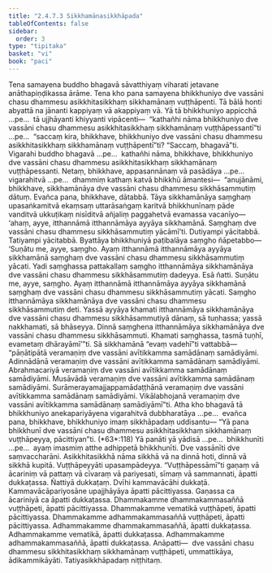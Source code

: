 ```yaml
---
title: "2.4.7.3 Sikkhamānasikkhāpada"
tableOfContents: false
sidebar:
  order: 3
type: "tipitaka"
basket: "vi"
book: "paci"
---
```



<DynamicBreadcrumb />

<Division number="1077" book="paci" e="ch" v="2" p="419">

<Paragraph number="3201" book="paci">
Tena samayena buddho bhagavā sāvatthiyaṃ viharati jetavane anāthapiṇḍikassa ārāme. Tena kho pana samayena bhikkhuniyo dve vassāni chasu dhammesu asikkhitasikkhaṃ sikkhamānaṃ vuṭṭhāpenti. Tā bālā honti abyattā na jānanti kappiyaṃ vā akappiyaṃ vā.
</Paragraph>

<Paragraph number="3202" book="paci">
Yā tā bhikkhuniyo appicchā …pe…  tā ujjhāyanti khiyyanti vipācenti—  “kathañhi nāma bhikkhuniyo dve vassāni chasu dhammesu asikkhitasikkhaṃ sikkhamānaṃ vuṭṭhāpessantī”ti …pe…  “saccaṃ kira, bhikkhave, bhikkhuniyo dve vassāni chasu dhammesu asikkhitasikkhaṃ sikkhamānaṃ vuṭṭhāpentī”ti? “Saccaṃ, bhagavā”ti. Vigarahi buddho bhagavā …pe…  kathañhi nāma, bhikkhave, bhikkhuniyo dve vassāni chasu dhammesu asikkhitasikkhaṃ sikkhamānaṃ vuṭṭhāpessanti. Netaṃ, bhikkhave, appasannānaṃ vā pasādāya …pe…  vigarahitvā …pe…  dhammiṃ kathaṃ katvā bhikkhū āmantesi—  “anujānāmi, bhikkhave, sikkhamānāya dve vassāni chasu dhammesu sikkhāsammutiṃ dātuṃ. Evañca pana, bhikkhave, dātabbā. Tāya sikkhamānāya saṃghaṃ upasaṅkamitvā ekaṃsaṃ uttarāsaṅgaṃ karitvā bhikkhunīnaṃ pāde vanditvā ukkuṭikaṃ nisīditvā añjaliṃ paggahetvā evamassa vacanīyo—  ‘ahaṃ, ayye, itthannāmā itthannāmāya ayyāya sikkhamānā. Saṃghaṃ dve vassāni chasu dhammesu sikkhāsammutiṃ yācāmī’ti. Dutiyampi yācitabbā. Tatiyampi yācitabbā. Byattāya bhikkhuniyā paṭibalāya saṃgho ñāpetabbo—
</Paragraph>

</Division>
<Division number="1078" book="paci" e="ch" v="2" p="419">

<Paragraph number="3203" book="paci">
‘Suṇātu me, ayye, saṃgho. Ayaṃ itthannāmā itthannāmāya ayyāya sikkhamānā saṃghaṃ dve vassāni chasu dhammesu sikkhāsammutiṃ yācati. Yadi saṃghassa pattakallaṃ saṃgho itthannāmāya sikkhamānāya dve vassāni chasu dhammesu sikkhāsammutiṃ dadeyya. Esā ñatti.
</Paragraph>

<Paragraph number="3204" book="paci">
Suṇātu me, ayye, saṃgho. Ayaṃ itthannāmā itthannāmāya ayyāya sikkhamānā saṃghaṃ dve vassāni chasu dhammesu sikkhāsammutiṃ yācati. Saṃgho itthannāmāya sikkhamānāya dve vassāni chasu dhammesu sikkhāsammutiṃ deti. Yassā ayyāya khamati itthannāmāya sikkhamānāya dve vassāni chasu dhammesu sikkhāsammutiyā dānaṃ, sā tuṇhassa; yassā nakkhamati, sā bhāseyya.
</Paragraph>

<Paragraph number="3205" book="paci">
Dinnā saṃghena itthannāmāya sikkhamānāya dve vassāni chasu dhammesu sikkhāsammuti. Khamati saṃghassa, tasmā tuṇhī, evametaṃ dhārayāmī’”ti.
</Paragraph>

</Division>
<Division number="1079" book="paci" e="ch" v="2" p="420">

<Paragraph number="3206" book="paci">
Sā sikkhamānā “evaṃ vadehī”ti vattabbā—  “pāṇātipātā veramaṇiṃ dve vassāni avītikkamma samādānaṃ samādiyāmi. Adinnādānā veramaṇiṃ dve vassāni avītikkamma samādānaṃ samādiyāmi. Abrahmacariyā veramaṇiṃ dve vassāni avītikkamma samādānaṃ samādiyāmi. Musāvādā veramaṇiṃ dve vassāni avītikkamma samādānaṃ samādiyāmi. Surāmerayamajjappamādaṭṭhānā veramaṇiṃ dve vassāni avītikkamma samādānaṃ samādiyāmi. Vikālabhojanā veramaṇiṃ dve vassāni avītikkamma samādānaṃ samādiyāmī”ti.
</Paragraph>

<Paragraph number="3207" book="paci">
Atha kho bhagavā tā bhikkhuniyo anekapariyāyena vigarahitvā dubbharatāya …pe…  evañca pana, bhikkhave, bhikkhuniyo imaṃ sikkhāpadaṃ uddisantu—
</Paragraph>

</Division>
<Division number="1080" book="paci" e="ch" v="2" p="420">

<Paragraph number="3208" book="paci">
<Emphasis>“Yā pana bhikkhunī dve vassāni chasu dhammesu asikkhitasikkhaṃ sikkhamānaṃ vuṭṭhāpeyya, pācittiyan”</Emphasis>ti. (*63*:<Emphasis>118</Emphasis>)
</Paragraph>

</Division>
<Division number="1081" book="paci" e="ch" v="2" p="420">

<Paragraph number="3209" book="paci">
<Emphasis>Yā panā</Emphasis>ti yā yādisā …pe…  <Emphasis>bhikkhunī</Emphasis>ti …pe…  ayaṃ imasmiṃ atthe adhippetā bhikkhunīti.
</Paragraph>

<Paragraph number="3210" book="paci">
<Emphasis>Dve vassānī</Emphasis>ti dve saṃvaccharāni. <Emphasis>Asikkhitasikkhā</Emphasis> nāma sikkhā vā na dinnā hoti, dinnā vā sikkhā kupitā. <Emphasis>Vuṭṭhāpeyyā</Emphasis>ti upasampādeyya.
</Paragraph>

<Paragraph number="3211" book="paci">
“Vuṭṭhāpessāmī”ti gaṇaṃ vā ācariniṃ vā pattaṃ vā cīvaraṃ vā pariyesati, sīmaṃ vā sammannati, āpatti dukkaṭassa. Ñattiyā dukkaṭaṃ. Dvīhi kammavācāhi dukkaṭā. Kammavācāpariyosāne upajjhāyāya āpatti pācittiyassa. Gaṇassa ca ācariniyā ca āpatti dukkaṭassa.
</Paragraph>

</Division>
<Division number="1082" book="paci" e="ch" v="2" p="421">

<Paragraph number="3212" book="paci">
Dhammakamme dhammakammasaññā vuṭṭhāpeti, āpatti pācittiyassa. Dhammakamme vematikā vuṭṭhāpeti, āpatti pācittiyassa. Dhammakamme adhammakammasaññā vuṭṭhāpeti, āpatti pācittiyassa.
</Paragraph>

<Paragraph number="3213" book="paci">
Adhammakamme dhammakammasaññā, āpatti dukkaṭassa. Adhammakamme vematikā, āpatti dukkaṭassa. Adhammakamme adhammakammasaññā, āpatti dukkaṭassa.
</Paragraph>

</Division>
<Division number="1083" book="paci" e="ch" v="2" p="421">

<Paragraph number="3214" book="paci">
Anāpatti—  dve vassāni chasu dhammesu sikkhitasikkhaṃ sikkhamānaṃ vuṭṭhāpeti, ummattikāya, ādikammikāyāti.

</Paragraph>
</Division>

<Paragraph number="3215" type="center" book="paci">
Tatiyasikkhāpadaṃ niṭṭhitaṃ.
</Paragraph>